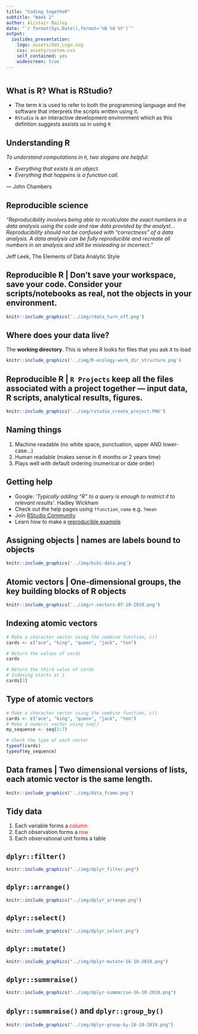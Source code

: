 ```yaml
---
title: "Coding togetheR"
subtitle: "Week 2"
author: Alistair Bailey
date: "`r format(Sys.Date(),format='%B %d %Y')`"
output: 
  ioslides_presentation: 
    logo: assets/UoS_Logo.svg
    css: assets/custom.css
    self_contained: yes
    widescreen: true
---
```


```r
```

## What is R? What is RStudio?

+ The term `R` is used to refer to both the programming language and the software that interprets the scripts written using it.
+ `RStudio` is an interactive development environment which as this defintion suggests assists us in using `R`

## Understanding R

*To understand computations in `R`, two slogans are helpful:*

+ *Everything that exists is an object.*
+ *Everything that happens is a function call.*

— John Chambers

## Reproducible science

*"Reproducibility involves being able to recalculate the exact
numbers in a data analysis using the code and raw data
provided by the analyst...Reproducibility should not be confused with
“correctness” of a data analysis. A data analysis can be fully
reproducible and recreate all numbers in an analysis and still
be misleading or incorrect."*

Jeff Leek, The Elements of Data Analytic Style


## Reproducible R | Don't save your workspace, save your code. Consider your scripts/notebooks as real, not the objects in your environment. 

```r
knitr::include_graphics('../img/rdata_turn_off.png')
```

## Where does your data live?

The **working directory**. This is where R looks for files that you ask it to load

```r
knitr::include_graphics('../img/R-ecology-work_dir_structure.png')
```

## Reproducible R | `R Projects` keep all the files associated with a project together — input data, R scripts, analytical results, figures. 

```r
knitr::include_graphics('../img/rstudio_create_project.PNG')
```

## Naming things 

1. Machine readable (no white space, punctuation, upper AND lower-case...)
2. Human readable  (makes sense in 6 months or 2 years time)
3. Plays well with default ordering (numerical or date order)

## Getting help

- Google: *'Typically adding “R” to a query is enough to restrict it to relevant results'*. Hadley Wickham
- Check out the help pages using `?function_name` e.g. `?mean`
- Join [RStudio Community](https://community.rstudio.com/)
- Learn how to make a [reproducible example](https://www.tidyverse.org/help/)


## Assigning objects | names are labels bound to objects {.flexbox .vcenter .centered}

```r
knitr::include_graphics('../img/bibi-data.png')
```

## Atomic vectors  | One-dimensional groups, the key building blocks of R objects

```r
knitr::include_graphics('../img/r-vectors-07-10-2018.png')
```

## Indexing atomic vectors

```r
# Make a character vector using the combine function, c()
cards <- c("ace", "king", "queen", "jack", "ten")

# Return the values of cards
cards
```

```r
# Return the third value of cards
# Indexing starts at 1
cards[3]
```

## Type of atomic vectors

```r
# Make a character vector using the combine function, c()
cards <- c("ace", "king", "queen", "jack", "ten")
# Make a numeric vector using seq()
my_sequence <- seq(1:7)

# Check the type of each vector
typeof(cards)
typeof(my_sequence)
```

## Data frames | Two dimensional versions of lists, each atomic vector is the same length.  {.flexbox .vcenter .centered}

```r
knitr::include_graphics('../img/data_frame.png')
```

## Tidy data

1. Each variable forms a <span style="color:red">column</span> 
2. Each observation forms a <span style="color:red">row</span>
3. Each observational unit forms a table

## `dplyr::filter()`

```r
knitr::include_graphics("../img/dplyr_filter.png")
```

## `dplyr::arrange()`

```r
knitr::include_graphics("../img/dplyr_arrange.png")
```


## `dplyr::select()`

```r
knitr::include_graphics("../img/dplyr_select.png")
```

## `dplyr::mutate()`

```r
knitr::include_graphics("../img/dplyr-mutate-16-10-2019.png")
```

## `dplyr::summraise()`

```r
knitr::include_graphics("../img/dplyr-summarise-16-10-2019.png")
```

## `dplyr::summraise()` and `dplyr::group_by()`


```r
knitr::include_graphics("../img/dplyr-group-by-16-10-2019.png")
```

